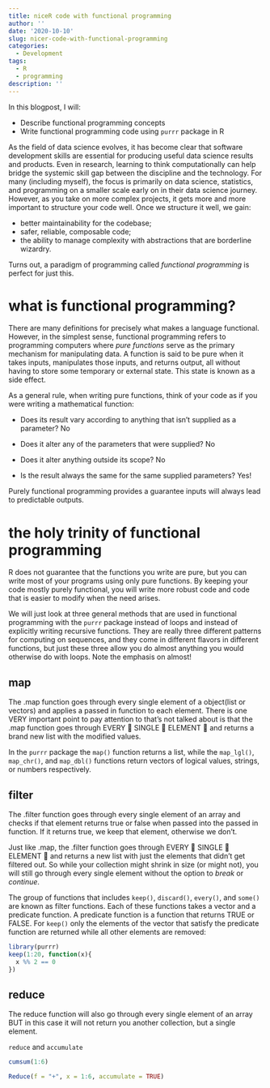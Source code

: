 ```yaml
---
title: niceR code with functional programming
author: ''
date: '2020-10-10'
slug: nicer-code-with-functional-programming
categories:
  - Development
tags:
  - R
  - programming
description: ''
---
```



In this blogpost, I will:

* Describe functional programming concepts
* Write functional programming code using `purrr` package in R


As the field of data science evolves, it has become clear that software development skills are essential for producing useful data science results and products. Even in research, learning to think computationally can help bridge the systemic skill gap between the discipline and the technology. For many (including myself), the focus is primarily on data science, statistics, and programming on a smaller scale early on in their data science journey. However, as you take on more complex projects, it gets more and more important to structure your code well. Once we structure it well, we gain:


* better maintainability for the codebase;
* safer, reliable, composable code;
* the ability to manage complexity with abstractions that are borderline wizardry.


Turns out, a paradigm of programming called *functional programming* is perfect for just this.

# what is functional programming?

There are many definitions for precisely what makes a language functional. However, in the simplest sense, functional programming refers to programming computers where *pure functions* serve as the primary mechanism for manipulating data. A function is said to be pure when it takes inputs, manipulates those inputs, and returns output, all without having to store some temporary or external state. This state is known as a side effect. 


As a general rule, when writing pure functions, think of your code as if you were writing a mathematical function:

- Does its result vary according to anything that isn’t supplied as a parameter? No

- Does it alter any of the parameters that were supplied? No

- Does it alter anything outside its scope? No

- Is the result always the same for the same supplied parameters? Yes!

Purely functional programming provides a guarantee inputs will always lead to predictable outputs.



# the holy trinity of functional programming

R does not guarantee that the functions you write are pure, but you can write most of your programs using only pure functions. By keeping your code mostly purely functional, you will write more robust code and code that is easier to modify when the need arises.

We will just look at three general methods that are used in functional programming with the `purrr` package instead of loops and instead of explicitly writing recursive functions. They are really three different patterns for computing on sequences, and they come in different flavors in different functions, but just these three allow you do almost anything you would otherwise do with loops. Note the emphasis on almost!

 

## map

The .map function goes through every single element of a object(list or vectors) and applies a passed in function to each element. There is one VERY important point to pay attention to that's not talked about is that the .map function goes through EVERY 👏 SINGLE 👏 ELEMENT 👏 and returns a brand new list with the modified values.

In the `purrr` package the `map()` function returns a list, while the `map_lgl()`, `map_chr()`, and `map_dbl()` functions return vectors of logical values, strings, or numbers respectively.

## filter

The .filter function goes through every single element of an array and checks if that element returns true or false when passed into the passed in function. If it returns true, we keep that element, otherwise we don't. 

Just like .map, the .filter function goes through EVERY 👏 SINGLE 👏 ELEMENT 👏 and returns a new list  with just the elements that didn't get filtered out. So while your collection might shrink in size (or might not), you will still go through every single element without the option to *break* or *continue*.

The group of functions that includes `keep()`, `discard()`, `every()`, and `some()` are known as filter functions. Each of these functions takes a vector and a predicate function.  A predicate function is a function that returns TRUE or FALSE.  For `keep()` only the elements of the vector that satisfy the predicate function are returned while all other elements are removed:

```r
library(purrr)
keep(1:20, function(x){
  x %% 2 == 0
})
```

##  reduce

The reduce function will also go through every single element of an array BUT in this case it will not return you another collection, but a single element.


`reduce` and  `accumulate`


```r
cumsum(1:6)

Reduce(f = "+", x = 1:6, accumulate = TRUE)
```


